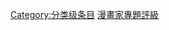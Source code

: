 {{Empty category}}
{{Articles by Quality|topic=漫畫家|project=漫畫家}}
{{Articles by Importance|topic=漫畫家|project=漫畫家}}
[[Category:分类级条目|Category:分类级条目]]
[[Category:漫畫家專題評級|]]